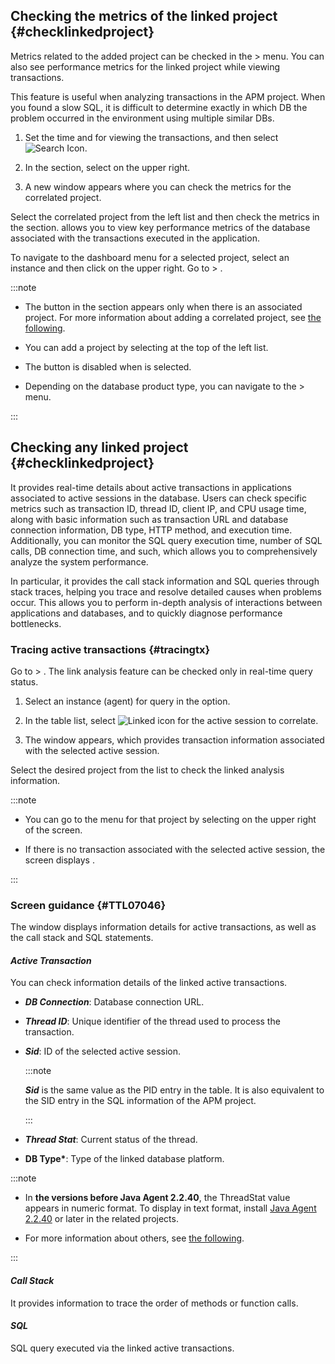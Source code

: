 <InDoc product="java,php,python,nodejs,dotnet,golang">

## Checking the metrics of the linked project {#checklinkedproject}

Metrics related to the added project can be checked in the <Cmdname sid="side_analysis" className="uitext" /> &gt; <Cmdname sid="side_hitmap" className="uitext" /> menu. You can also see performance metrics for the linked project while viewing transactions.

This feature is useful when analyzing transactions in the APM project. When you found a slow SQL, it is difficult to determine exactly in which DB the problem occurred in the environment using multiple similar DBs.

<ImgLang img="linked-project-db-hitmap.png" desc="Hitmap" />

1. Set the time and <Cmdname sid="application" className="uitext" /> for viewing the transactions, and then select ![Search Icon](/img/ico-btn-search.png).

2. In the <Cmdname sid="hitmap_transaction" className="uitext" /> section, select <Cmdname sid="BTN08519" className="uitext" /> on the upper right.

3. A new window appears where you can check the metrics for the correlated project.

Select the correlated project from the left list and then check the metrics in the <Cmdname sid="TTL08442" className="uitext" /> section. <Cmdname sid="TTL08442" className="uitext" /> allows you to view key performance metrics of the database associated with the transactions executed in the application.

<ImgLang img="linked-project-db-instance-dahboard-select-instance.png" desc="Correlated Project" />

To navigate to the dashboard menu for a selected project, select an instance and then click <Cmdname sid="BTN08444" className="uitext" /> on the upper right. Go to <Cmdname sid="side_dashboard" className="uitext" /> &gt; <Cmdname sid="side_dbMonitoring" className="uitext" />.

:::note

- The <Cmdname sid="hitmap_transaction" className="uitext" /> button in the <Cmdname sid="BTN08519" className="uitext" /> section appears only when there is an associated project. For more information about adding a correlated project, see [the following](#addlinkproject).

- You can add a project by selecting <Cmdname sid="TTL07151" className="uitext" /> at the top of the left <Cmdname sid="add" className="uitext" /> list.

- The <Cmdname sid="BTN08444" className="uitext" /> button is disabled when <Cmdname sid="all" className="uitext" /> is selected.

  <ImgLang img="linked-project-db-instance-dahboard-not-allowed-btn.png" desc="Instance Dashboard" />

- Depending on the database product type, you can navigate to the <Cmdname sid="side_analysis" className="uitext" /> &gt; <Cmdname sid="side_dbTrend" className="uitext" /> menu.

:::

</InDoc>

<InDoc product="postgresql,oracle,oracle-pro,mysql">

## Checking any linked project {#checklinkedproject}

It provides real-time details about active transactions in applications associated to active sessions in the database. Users can check specific metrics such as transaction ID, thread ID, client IP, and CPU usage time, along with basic information such as transaction URL and database connection information, DB type, HTTP method, and execution time. Additionally, you can monitor the SQL query execution time, number of SQL calls, DB connection time, and such, which allows you to comprehensively analyze the system performance.

In particular, it provides the call stack information and SQL queries through stack traces, helping you trace and resolve detailed causes when problems occur. This allows you to perform in-depth analysis of interactions between applications and databases, and to quickly diagnose performance bottlenecks.

### Tracing active transactions {#tracingtx}

Go to <Cmdname sid="side_dashboard" className="uitext" /> &gt; <Cmdname sid="side_dbMonitoring" className="uitext" />. The link analysis feature can be checked only in real-time query status.

<ProdImg img="db-linked-project-instance-monitoring.png" desc="Correlation analysis" />

1. Select an instance (agent) for query in the <Cmdname sid="instance" className="uitext" /> 
   option.

2. In the <Cmdname sid="active_sessions" className="uitext" /> table list, select ![Linked icon](/img/ic-correlations.svg) for the active session to correlate.

3. The <Cmdname sid="TTL07046" className="uitext" /> window appears, which provides transaction information associated with the selected active session.

Select the desired project from the <Cmdname sid="TTL07151" className="uitext" /> list to check the linked analysis information.

:::note

- You can go to the <Cmdname sid="side_appDashboard" className="uitext" /> menu for that project by selecting <Cmdname sid="BTN08404" className="uitext" /> on the upper right of the screen.

- If there is no transaction associated with the selected active session, the screen displays <Cmdname sid="no_data" className="uitext" />.

:::

### <Cmdname sid="TTL07046" /> Screen guidance {#TTL07046}

The <Cmdname sid="TTL07046" className="uitext" /> window displays information details for active transactions, as well as the call stack and SQL statements.

#### ***Active Transaction***

You can check information details of the linked active transactions.

<ImgLang img="db-linked-project-detail-active-tx.png" desc="Active Transaction" />

- ***DB Connection***: Database connection URL.

- ***Thread ID***: Unique identifier of the thread used to process the transaction.

- ***Sid***: ID of the selected active session.

  <InDoc product="postgresql">

  :::note

  ***Sid*** is the same value as the <UI>PID</UI> entry in the <Cmdname sid="active_sessions" className="uitext" /> table. It is also equivalent to the <UI>SID</UI> entry in the SQL information of the APM project.

  <ImgLang img="db-linked-projects-postgresql-pid-sid.png" desc="SID" />

  :::

  </InDoc>

- ***Thread Stat***: Current status of the thread.

- **DB Type\***: Type of the linked database platform.

:::note

- In **the versions before Java Agent 2.2.40**, the <UI>ThreadStat</UI> value appears in numeric format. To display in text format, install [Java Agent 2.2.40](../release-notes/java/java-2_2_40) or later in the related projects.

- For more information about others, see [the following](java/dashboard-hitmap-trace#anlaysis-trace-record-summary).

:::

#### ***Call Stack***

It provides information to trace the order of methods or function calls.

<ImgLang img="db-linked-project-detail-call-stack.png" desc="Call Stack" />

#### ***SQL***

SQL query executed via the linked active transactions.

<ImgLang img="db-linked-project-detail-sql.png" desc="SQL" />

</InDoc>
